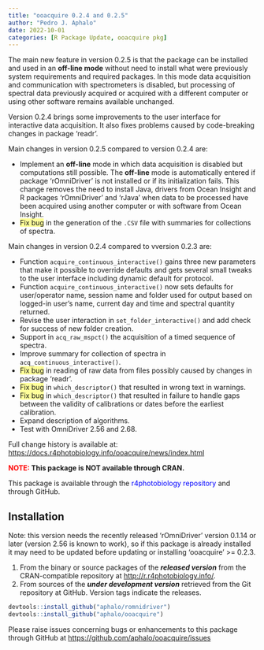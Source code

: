 ```yaml
---
title: "ooacquire 0.2.4 and 0.2.5"
author: "Pedro J. Aphalo"
date: 2022-10-01
categories: [R Package Update, ooacquire pkg]
---
```


The main new feature in version 0.2.5 is that the package can be installed and used in an <strong>off-line mode</strong> without need to install what were previously system requirements and required packages. In this mode data acquisition and communication with spectrometers is disabled, but processing of spectral data previously acquired or acquired with a different computer or using other software remains available unchanged.

Version 0.2.4 brings some improvements to the user interface for interactive data acquisition. It also fixes problems caused by code-breaking changes in package 'readr'.

Main changes in version 0.2.5 compared to version 0.2.4 are:
<ul class="pm-list pm-bullet-list" data-tight="true" data-pm-slice="3 3 [&quot;body&quot;,null]">
 	<li class="pm-list-item">Implement an <strong>off-line</strong> mode in which data acquisition is disabled but computations still possible. The <strong>off-line</strong> mode is automatically entered if package 'rOmniDriver' is not installed or if its initialization fails. This change removes the need to install Java, drivers from Ocean Insight and R packages 'rOmniDriver' and 'rJava' when data to be processed have been acquired using another computer or with software from Ocean Insight.</li>
 	<li><span style="background-color: #ffff99;">Fix bug</span> in the generation of the `.CSV` file with summaries for collections of spectra.</li>
</ul>
Main changes in version 0.2.4 compared to vversion 0.2.3 are:
<ul>
 	<li>Function `acquire_continuous_interactive()` gains three new parameters that make it possible to override defaults and gets several small tweaks to the user interface including dynamic default for protocol.</li>
 	<li>Function `acquire_continuous_interactive()` now sets defaults for user/operator name, session name and folder used for output based on logged-in user's name, current day and time and spectral quantity returned.</li>
 	<li>Revise the user interaction in `set_folder_interactive()` and add check for success of new folder creation.</li>
 	<li>Support in `acq_raw_mspct()` the acquisition of a timed sequence of spectra.</li>
 	<li>Improve summary for collection of spectra in `acq_continuous_interactive()`.</li>
 	<li><span style="background-color: #ffff99;">Fix bug</span> in reading of raw data from files possibly caused by changes in package 'readr'.</li>
 	<li><span style="background-color: #ffff99;">Fix bug</span> in `which_descriptor()` that resulted in wrong text in warnings.</li>
 	<li><span style="background-color: #ffff99;">Fix bug</span> in `which_descriptor()` that resulted in failure to handle gaps between the validity of calibrations or dates before the earliest calibration.</li>
 	<li>Expand description of algorithms.</li>
 	<li>Test with OmniDriver 2.56 and 2.68.</li>
</ul>
Full change history is available at: <a href="https://docs.r4photobiology.info/ooacquire/news/index.html">https://docs.r4photobiology.info/ooacquire/news/index.html</a>

<strong><span style="color: #ff0000;">NOTE:</span> This package is NOT available through CRAN.
</strong>

This package is available through the <span style="color: #0000ff;">r4photobiology repository</span><span style="text-indent: 0em;"> and through GitHub.
</span>

## Installation

Note: this version needs the recently released 'rOmniDriver' version 0.1.14 or later (version 2.56 is known to work), so if this package is already installed it may need to be updated before updating or installing 'ooacquire' &gt;= 0.2.3.
<ol>
 	<li>From the binary or source packages of the <em><strong>released version</strong></em> from the CRAN-compatible repository at <a href="http://r.r4photobiology.info/">http://r.r4photobiology.info/</a>.</li>
 	<li>From sources of the <em><strong>under development version</strong></em> retrieved from the Git repository at GitHub. Version tags indicate the releases.</li>
</ol>

```r
devtools::install_github("aphalo/romnidriver")
devtools::install_github("aphalo/ooacquire")
```

Please raise issues concerning bugs or enhancements to this package through GitHub at <a href="https://github.com/aphalo/ooacquire/issues" target="_blank" rel="noopener">https://github.com/aphalo/ooacquire/issues</a>
